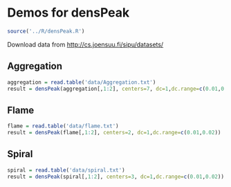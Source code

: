 Demos for densPeak
==================

```r
source('../R/densPeak.R')
```

Download data from [http://cs.joensuu.fi/sipu/datasets/](http://cs.joensuu.fi/sipu/datasets/)

## Aggregation

```r
aggregation = read.table('data/Aggregation.txt')
result = densPeak(aggregation[,1:2], centers=7, dc=1,dc.range=c(0.01,0.02))
```

## Flame

```r
flame = read.table('data/flame.txt')
result = densPeak(flame[,1:2], centers=2, dc=1,dc.range=c(0.01,0.02))
```

## Spiral

```r
spiral = read.table('data/spiral.txt')
result = densPeak(spiral[,1:2], centers=3, dc=1,dc.range=c(0.01,0.02))
```
